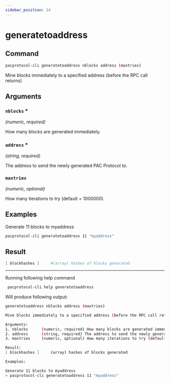 ```yaml
---
sidebar_position: 24
---
```


# generatetoaddress
## Command

```bash
pacprotocol-cli generatetoaddress nblocks address (maxtries)
```

Mine blocks immediately to a specified address (before the RPC call returns)



## Arguments

### `nblocks` <span class='asterisk'>*</span>
*(numeric, required)*

How many blocks are generated immediately.


### `address` <span class='asterisk'>*</span>
*(string, required)*

The address to send the newly generated PAC Protocol to.


### `maxtries` 
*(numeric, optional)*

How many iterations to try (default = 1000000).


## Examples


Generate 11 blocks to myaddress

```bash
pacprotocol-cli generatetoaddress 11 "myaddress"
```
## Result
```bash
[ blockhashes ]     #(array) hashes of blocks generated
```


___

Running following help command
```bash
 pacprotocol-cli help generatetoaddress
```
Will produce following output:


```bash
generatetoaddress nblocks address (maxtries)

Mine blocks immediately to a specified address (before the RPC call returns)

Arguments:
1. nblocks      (numeric, required) How many blocks are generated immediately.
2. address      (string, required) The address to send the newly generated PAC Protocol to.
3. maxtries     (numeric, optional) How many iterations to try (default = 1000000).

Result:
[ blockhashes ]     (array) hashes of blocks generated

Examples:

Generate 11 blocks to myaddress
> pacprotocol-cli generatetoaddress 11 "myaddress"

```

